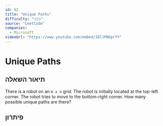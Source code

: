 ```yaml
---
id: 62
title: "Unique Paths"
difficulty: "בינוני"
source: "LeetCode"
companies:
  - Microsoft
videoUrl: "https://www.youtube.com/embed/18lJPNbprfY"
---
```


# Unique Paths

## תיאור השאלה

There is a robot on an `m x n` grid. The robot is initially located at the top-left corner. The robot tries to move to the bottom-right corner. How many possible unique paths are there?

## פיתרון


